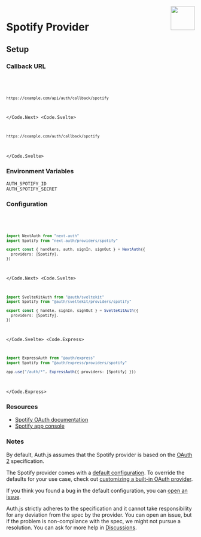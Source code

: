 
<img align="right" src="/img/providers/spotify.svg" height="64" width="64" />

# Spotify Provider

## Setup

### Callback URL

<Code>
  <Code.Next>

```bash
https://example.com/api/auth/callback/spotify
```

  </Code.Next>
  <Code.Svelte>

```bash
https://example.com/auth/callback/spotify
```

  </Code.Svelte>
</Code>

### Environment Variables

```
AUTH_SPOTIFY_ID
AUTH_SPOTIFY_SECRET
```

### Configuration

<Code>
  <Code.Next>

```ts filename="/auth.ts"
import NextAuth from "next-auth"
import Spotify from "next-auth/providers/spotify"

export const { handlers, auth, signIn, signOut } = NextAuth({
  providers: [Spotify],
})
```

  </Code.Next>
  <Code.Svelte>

```ts filename="/src/auth.ts"
import SvelteKitAuth from "@auth/sveltekit"
import Spotify from "@auth/sveltekit/providers/spotify"

export const { handle, signIn, signOut } = SvelteKitAuth({
  providers: [Spotify],
})
```

  </Code.Svelte>
  <Code.Express>

```ts filename="/src/app.ts"
import ExpressAuth from "@auth/express"
import Spotify from "@auth/express/providers/spotify"

app.use("/auth/*", ExpressAuth({ providers: [Spotify] }))
```

  </Code.Express>
</Code>

### Resources

- [Spotify OAuth documentation](https://developer.spotify.com/documentation/general/guides/authorization-guide)
- [Spotify app console](https://developer.spotify.com/dashboard/applications)

### Notes

By default, Auth.js assumes that the Spotify provider is
based on the [OAuth 2](https://www.rfc-editor.org/rfc/rfc6749.html) specification.

<Callout>

The Spotify provider comes with a [default configuration](https://github.com/nextauthjs/next-auth/blob/main/packages/core/src/providers/spotify.ts).
To override the defaults for your use case, check out [customizing a built-in OAuth provider](https://authjs.dev/guides/providers/custom-provider#override-default-options).

</Callout>

If you think you found a bug in the default configuration, you can [open an issue](https://authjs.dev/new/provider-issue).

Auth.js strictly adheres to the specification and it cannot take responsibility for any deviation from
the spec by the provider. You can open an issue, but if the problem is non-compliance with the spec,
we might not pursue a resolution. You can ask for more help in [Discussions](https://authjs.dev/new/github-discussions).

